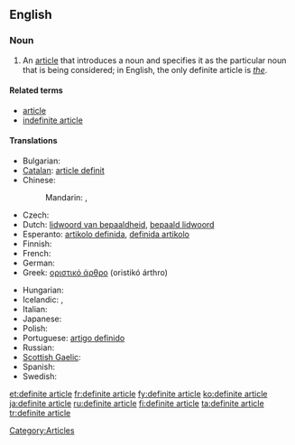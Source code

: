 {{wikipedia}}
==English==

===Noun===
{{en-noun|sg=[[definite]] [[article]]}}

# {{grammar}} An [[article]] that introduces a noun and specifies it as the particular noun that is being considered; in English, the only definite article is ''[[the]]''.

====Related terms====
* [[article]]
* [[indefinite article]]

====Translations====
{{trans-top|article introducing a noun and specifying it as the particular noun considered}}
* Bulgarian: {{t|bg|определителен член|m|sc=Cyrl}}
* [[Catalan]]: [[article definit]] {{m}}
* Chinese:
*: Mandarin: {{t|zh|定冠詞|sc=Hani}}, {{t|zh|定冠词|tr=dìngguàncí|sc=Hani}}
* Czech: {{t-|cs|určitý člen|m}}
* Dutch: [[lidwoord van bepaaldheid]], [[bepaald lidwoord]] {{n}}
* Esperanto: [[artikolo definida]], [[definida artikolo]]
* Finnish: {{t+|fi|määräinen artikkeli}}
* French: {{t|fr|article défini|m}}
* German: {{t|de|bestimmter Artikel|m}}
* Greek: [[οριστικό άρθρο]] (oristikó árthro) {{n}}
{{trans-mid}}
* Hungarian: {{t+|hu|határozott névelő}}
* Icelandic: {{t+|is|ákveðinn greinir|m}},  {{t-|is|ákv. gr.|m}}
* Italian: {{t|it|articolo definito|m}}
* Japanese: {{t|ja|定冠詞|tr=ていかんし, teikanshi|sc=Jpan}}
* Polish: {{t+|pl|rodzajnik określony|m}}
* Portuguese: [[artigo definido]] {{m}}
* Russian: {{t|ru|определённый артикль|m|tr=opredeljónnyj artíkl’|sc=Cyrl}}
* [[Scottish Gaelic]]: {{t-|gd|alt cinnteach|m|xs=Scottish Gaelic}}
* Spanish: {{t-|es|artículo definido|m}}
* Swedish: {{t|sv|bestämd artikel|c}}
{{trans-bottom}}

[[Category:Articles]]

[[et:definite article]]
[[fr:definite article]]
[[fy:definite article]]
[[ko:definite article]]
[[ja:definite article]]
[[ru:definite article]]
[[fi:definite article]]
[[ta:definite article]]
[[tr:definite article]]